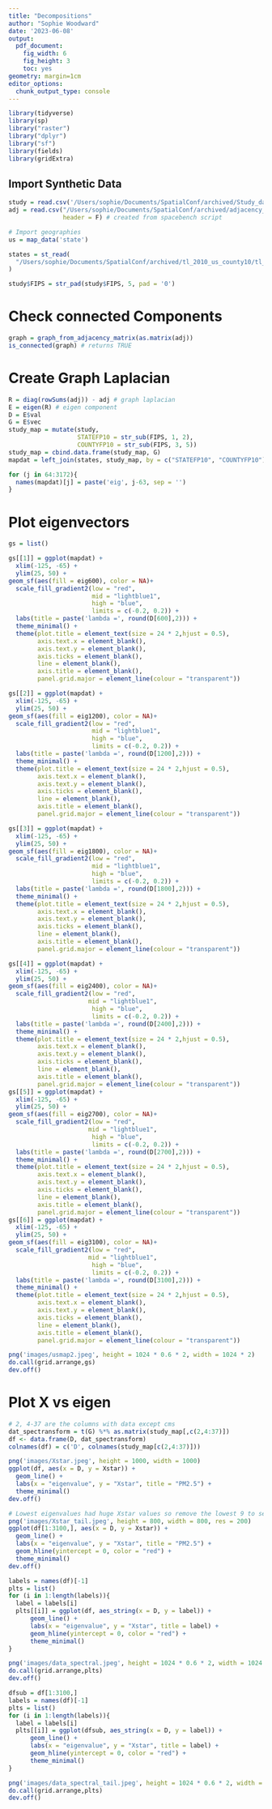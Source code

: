 ```yaml
---
title: "Decompositions"
author: "Sophie Woodward"
date: '2023-06-08'
output:
  pdf_document:
    fig_width: 6
    fig_height: 3
    toc: yes
geometry: margin=1cm
editor_options: 
  chunk_output_type: console
---
```


```r
library(tidyverse)
library(sp)
library("raster")
library("dplyr")
library("sf")
library(fields)
library(gridExtra)
```

## Import Synthetic Data
```r
study = read.csv('/Users/sophie/Documents/SpatialConf/archived/Study_dataset_2010.csv')
adj = read.csv("/Users/sophie/Documents/SpatialConf/archived/adjacency_matrix.csv",
               header = F) # created from spacebench script

# Import geographies
us = map_data('state')

states = st_read(
  "/Users/sophie/Documents/SpatialConf/archived/tl_2010_us_county10/tl_2010_us_county10.shp"
)

study$FIPS = str_pad(study$FIPS, 5, pad = '0')
```

# Check connected Components
```r
graph = graph_from_adjacency_matrix(as.matrix(adj))
is_connected(graph) # returns TRUE
```

# Create Graph Laplacian
```r
R = diag(rowSums(adj)) - adj # graph laplacian 
E = eigen(R) # eigen component
D = E$val
G = E$vec
study_map = mutate(study, 
                   STATEFP10 = str_sub(FIPS, 1, 2),
                   COUNTYFP10 = str_sub(FIPS, 3, 5))
study_map = cbind.data.frame(study_map, G)
mapdat = left_join(states, study_map, by = c("STATEFP10", "COUNTYFP10"))

for (j in 64:3172){
  names(mapdat)[j] = paste('eig', j-63, sep = '')
}

```

# Plot eigenvectors
```r
gs = list()

gs[[1]] = ggplot(mapdat) +
  xlim(-125, -65) + 
  ylim(25, 50) +
geom_sf(aes(fill = eig600), color = NA)+
  scale_fill_gradient2(low = "red", 
                       mid = "lightblue1",
                       high = "blue", 
                       limits = c(-0.2, 0.2)) +
  labs(title = paste('lambda =', round(D[600],2))) + 
  theme_minimal() +
  theme(plot.title = element_text(size = 24 * 2,hjust = 0.5),
        axis.text.x = element_blank(),
        axis.text.y = element_blank(),
        axis.ticks = element_blank(),
        line = element_blank(),
        axis.title = element_blank(),
        panel.grid.major = element_line(colour = "transparent"))

gs[[2]] = ggplot(mapdat) +
  xlim(-125, -65) + 
  ylim(25, 50) +
geom_sf(aes(fill = eig1200), color = NA)+
  scale_fill_gradient2(low = "red", 
                       mid = "lightblue1",
                       high = "blue", 
                       limits = c(-0.2, 0.2)) +
  labs(title = paste('lambda =', round(D[1200],2))) + 
  theme_minimal() +
  theme(plot.title = element_text(size = 24 * 2,hjust = 0.5),
        axis.text.x = element_blank(),
        axis.text.y = element_blank(),
        axis.ticks = element_blank(),
        line = element_blank(),
        axis.title = element_blank(),
        panel.grid.major = element_line(colour = "transparent"))

gs[[3]] = ggplot(mapdat) +
  xlim(-125, -65) + 
  ylim(25, 50) +
geom_sf(aes(fill = eig1800), color = NA)+
  scale_fill_gradient2(low = "red", 
                       mid = "lightblue1",
                       high = "blue", 
                       limits = c(-0.2, 0.2)) +
  labs(title = paste('lambda =', round(D[1800],2))) + 
  theme_minimal() +
  theme(plot.title = element_text(size = 24 * 2,hjust = 0.5),
        axis.text.x = element_blank(),
        axis.text.y = element_blank(),
        axis.ticks = element_blank(),
        line = element_blank(),
        axis.title = element_blank(),
        panel.grid.major = element_line(colour = "transparent"))

gs[[4]] = ggplot(mapdat) +
  xlim(-125, -65) + 
  ylim(25, 50) +
geom_sf(aes(fill = eig2400), color = NA)+
  scale_fill_gradient2(low = "red", 
                      mid = "lightblue1",
                       high = "blue", 
                       limits = c(-0.2, 0.2)) +
  labs(title = paste('lambda =', round(D[2400],2))) + 
  theme_minimal() +
  theme(plot.title = element_text(size = 24 * 2,hjust = 0.5),
        axis.text.x = element_blank(),
        axis.text.y = element_blank(),
        axis.ticks = element_blank(),
        line = element_blank(),
        axis.title = element_blank(),
        panel.grid.major = element_line(colour = "transparent"))
gs[[5]] = ggplot(mapdat) +
  xlim(-125, -65) + 
  ylim(25, 50) +
geom_sf(aes(fill = eig2700), color = NA)+
  scale_fill_gradient2(low = "red", 
                      mid = "lightblue1",
                       high = "blue", 
                       limits = c(-0.2, 0.2)) +
  labs(title = paste('lambda =', round(D[2700],2))) + 
  theme_minimal() +
  theme(plot.title = element_text(size = 24 * 2,hjust = 0.5),
        axis.text.x = element_blank(),
        axis.text.y = element_blank(),
        axis.ticks = element_blank(),
        line = element_blank(),
        axis.title = element_blank(),
        panel.grid.major = element_line(colour = "transparent"))
gs[[6]] = ggplot(mapdat) +
  xlim(-125, -65) + 
  ylim(25, 50) +
geom_sf(aes(fill = eig3100), color = NA)+
  scale_fill_gradient2(low = "red", 
                      mid = "lightblue1",
                       high = "blue", 
                       limits = c(-0.2, 0.2)) +
  labs(title = paste('lambda =', round(D[3100],2))) + 
  theme_minimal() +
  theme(plot.title = element_text(size = 24 * 2,hjust = 0.5),
        axis.text.x = element_blank(),
        axis.text.y = element_blank(),
        axis.ticks = element_blank(),
        line = element_blank(),
        axis.title = element_blank(),
        panel.grid.major = element_line(colour = "transparent"))

png('images/usmap2.jpeg', height = 1024 * 0.6 * 2, width = 1024 * 2)
do.call(grid.arrange,gs)
dev.off()

```

# Plot X vs eigen
```r
# 2, 4-37 are the columns with data except cms
dat_spectransform = t(G) %*% as.matrix(study_map[,c(2,4:37)])
df <- data.frame(D, dat_spectransform)
colnames(df) = c('D', colnames(study_map[c(2,4:37)]))

png('images/Xstar.jpeg', height = 1000, width = 1000)
ggplot(df, aes(x = D, y = Xstar)) +
  geom_line() +
  labs(x = "eigenvalue", y = "Xstar", title = "PM2.5") +
  theme_minimal()
dev.off()

# Lowest eigenvalues had huge Xstar values so remove the lowest 9 to see more of a trend
png('images/Xstar_tail.jpeg', height = 800, width = 800, res = 200)
ggplot(df[1:3100,], aes(x = D, y = Xstar)) +
  geom_line() +
  labs(x = "eigenvalue", y = "Xstar", title = "PM2.5") +
  geom_hline(yintercept = 0, color = "red") +
  theme_minimal()
dev.off()

labels = names(df)[-1]
plts = list()
for (i in 1:length(labels)){
  label = labels[i]
  plts[[i]] = ggplot(df, aes_string(x = D, y = label)) + 
      geom_line() +
      labs(x = "eigenvalue", y = "Xstar", title = label) +
      geom_hline(yintercept = 0, color = "red") +
      theme_minimal()
}

png('images/data_spectral.jpeg', height = 1024 * 0.6 * 2, width = 1024 * 2)
do.call(grid.arrange,plts)
dev.off()

dfsub = df[1:3100,]
labels = names(df)[-1]
plts = list()
for (i in 1:length(labels)){
  label = labels[i]
  plts[[i]] = ggplot(dfsub, aes_string(x = D, y = label)) + 
      geom_line() +
      labs(x = "eigenvalue", y = "Xstar", title = label) +
      geom_hline(yintercept = 0, color = "red") +
      theme_minimal()
}

png('images/data_spectral_tail.jpeg', height = 1024 * 0.6 * 2, width = 1024 * 2)
do.call(grid.arrange,plts)
dev.off()
```








